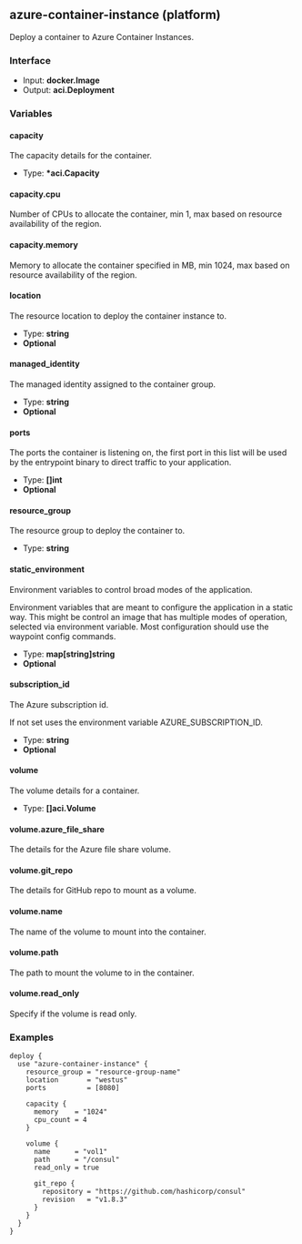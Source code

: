 ## azure-container-instance (platform)

Deploy a container to Azure Container Instances.

### Interface

- Input: **docker.Image**
- Output: **aci.Deployment**

### Variables

#### capacity

The capacity details for the container.

- Type: **\*aci.Capacity**

#### capacity.cpu

Number of CPUs to allocate the container, min 1, max based on resource availability of the region.

#### capacity.memory

Memory to allocate the container specified in MB, min 1024, max based on resource availability of the region.

#### location

The resource location to deploy the container instance to.

- Type: **string**
- **Optional**

#### managed_identity

The managed identity assigned to the container group.

- Type: **string**
- **Optional**

#### ports

The ports the container is listening on, the first port in this list will be used by the entrypoint binary to direct traffic to your application.

- Type: **[]int**
- **Optional**

#### resource_group

The resource group to deploy the container to.

- Type: **string**

#### static_environment

Environment variables to control broad modes of the application.

Environment variables that are meant to configure the application in a static way. This might be control an image that has multiple modes of operation, selected via environment variable. Most configuration should use the waypoint config commands.

- Type: **map[string]string**
- **Optional**

#### subscription_id

The Azure subscription id.

If not set uses the environment variable AZURE_SUBSCRIPTION_ID.

- Type: **string**
- **Optional**

#### volume

The volume details for a container.

- Type: **[]aci.Volume**

#### volume.azure_file_share

The details for the Azure file share volume.

#### volume.git_repo

The details for GitHub repo to mount as a volume.

#### volume.name

The name of the volume to mount into the container.

#### volume.path

The path to mount the volume to in the container.

#### volume.read_only

Specify if the volume is read only.

### Examples

```
deploy {
  use "azure-container-instance" {
    resource_group = "resource-group-name"
    location       = "westus"
    ports          = [8080]

    capacity {
      memory    = "1024"
      cpu_count = 4
    }

    volume {
      name      = "vol1"
      path      = "/consul"
      read_only = true

      git_repo {
        repository = "https://github.com/hashicorp/consul"
        revision   = "v1.8.3"
      }
    }
  }
}
```
